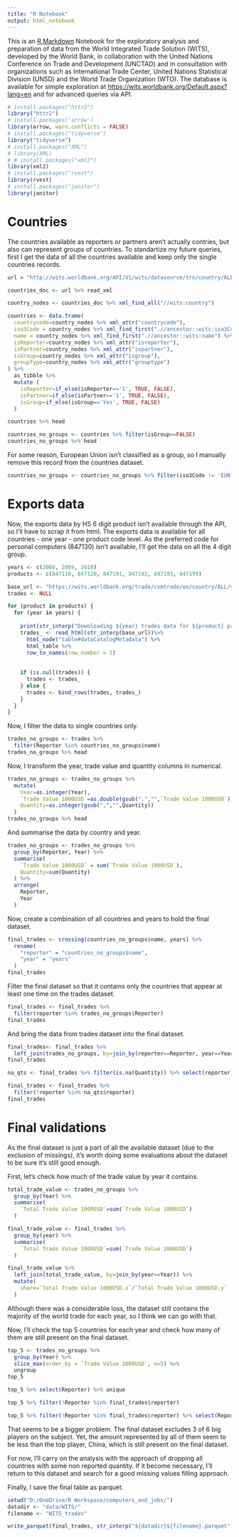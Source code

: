 ```yaml
---
title: "R Notebook"
output: html_notebook
---
```


This is an [R Markdown](http://rmarkdown.rstudio.com) Notebook for the exploratory analysis and preparation of data from the World Integrated Trade Solution (WITS), developed by the World Bank, in collaboration with the United Nations Conference on Trade and Development (UNCTAD) and in consultation with organizations such as International Trade Center, United Nations Statistical Division (UNSD) and the World Trade Organization (WTO). The database is available for simple exploration at [https://wits.worldbank.org/Default.aspx?lang=en](https://wits.worldbank.org/Default.aspx?lang=en) and for advanced queries via API.

```r
# install.packages("httr2")
library("httr2")
# install.packages('arrow')
library(arrow, warn.conflicts = FALSE)
# install.packages("tidyverse")
library("tidyverse")
# install.packages("XML")
# library(XML)
# # install.packages("xml2")
library(xml2)
# install.packages("rvest")
library(rvest)
# install.packages("janitor")
library(janitor)
```

# Countries

The countries available as reporters or partners aren't actually contries, but also can represent groups of countries. To standartize my future queries, first I get the data of all the countries available and keep only the single countries records.

```r
url = "http://wits.worldbank.org/API/V1/wits/datasource/trn/country/ALL"

countries_doc <- url %>% read_xml
```

```r
country_nodes <- countries_doc %>% xml_find_all("//wits:country")
```

```r
countries <- data.frame(
  countrycode=country_nodes %>% xml_attr("countrycode"),
  iso3Code = country_nodes %>% xml_find_first(".//ancestor::wits:iso3Code") %>% xml_text,
  name = country_nodes %>% xml_find_first(".//ancestor::wits:name") %>% xml_text,
  isReporter=country_nodes %>% xml_attr("isreporter"),
  isPartner=country_nodes %>% xml_attr("ispartner"),
  isGroup=country_nodes %>% xml_attr("isgroup"),
  groupType=country_nodes %>% xml_attr("grouptype")
) %>%
  as_tibble %>%
  mutate (
    isReporter=if_else(isReporter=='1', TRUE, FALSE),
    isPartner=if_else(isPartner=='1', TRUE, FALSE),
    isGroup=if_else(isGroup=='Yes', TRUE, FALSE)
  )

countries %>% head
```

```r
countries_no_groups <- countries %>% filter(isGroup==FALSE)
countries_no_groups %>% head
```

For some reason, European Union isn't classified as a group, so I manually remove this record from the countries dataset.

```r
countries_no_groups <- countries_no_groups %>% filter(iso3Code != 'EUN')
```


# Exports data

Now, the exports data by HS 6 digit product isn't available through the API, so I'll have to scrap it from html. The exports data is available for all countries - one year - one product code level. As the preferred code for personal computers (847130) isn't available, I'll get the data on all the 4 digit group.

```r
years <- c(2008, 2009, 2010)
products <- c(847110, 847120, 847191, 847192, 847193, 847199)

base_url <- "https://wits.worldbank.org/trade/comtrade/en/country/ALL/year/${year}/tradeflow/Exports/partner/WLD/product/${product}"
trades <- NULL

for (product in products) {
  for (year in years) {
    
    print(str_interp("Downloading ${year} trades data for ${product} product..."))
    trades_ <- read_html(str_interp(base_url))%>%
      html_node("table#dataCatalogMetadata") %>%
      html_table %>%
      row_to_names(row_number = 1)
    
    
    if (is.null(trades)) {
      trades <- trades_
    } else {
      trades <- bind_rows(trades, trades_)
    }
  }
}
```
Now, I filter the data to single countries only.

```r
trades_no_groups <- trades %>%
  filter(Reporter %in% countries_no_groups$name)
trades_no_groups %>% head
```
Now, I transform the year, trade value and quantity columns in numerical.

```r
trades_no_groups <- trades_no_groups %>%
  mutate(
    Year=as.integer(Year),
    `Trade Value 1000USD`=as.double(gsub(",","",`Trade Value 1000USD`)),
    Quantity=as.integer(gsub(",","",Quantity))
  )
trades_no_groups %>% head
```
And summarise the data by country and year.

```r
trades_no_groups <- trades_no_groups %>%
  group_by(Reporter, Year) %>%
  summarise(
    `Trade Value 1000USD` = sum(`Trade Value 1000USD`),
    Quantity=sum(Quantity)
  ) %>%
  arrange(
    Reporter,
    Year
  )
```
Now, create a combination of all countries and years to hold the final dataset.


```r
final_trades <- crossing(countries_no_groups$name, years) %>%
  rename(
    "reporter" = "countries_no_groups$name",
    "year" = "years"
  )
final_trades
```

Filter the final dataset so that it contains only the countries that appear at least one time on the trades dataset.

```r
final_trades <- final_trades %>%
  filter(reporter %in% trades_no_groups$Reporter)
final_trades
```

And bring the data from trades dataset into the final dataset.

```r
final_trades<- final_trades %>%
  left_join(trades_no_groups, by=join_by(reporter==Reporter, year==Year))
final_trades
```

```r
na_qts <- final_trades %>% filter(is.na(Quantity)) %>% select(reporter)
```



```r
final_trades <- final_trades %>%
  filter(!reporter %in% na_qts$reporter)
final_trades
```

# Final validations

As the final dataset is just a part of all the available dataset (due to the exclusion of missings), it's worth doing some evaluations about the dataset to be sure it's still good enough.

First, let's check how much of the trade value by year it contains.

```r
total_trade_value <- trades_no_groups %>%
  group_by(Year) %>%
  summarise(
    `Total Trade Value 1000USD`=sum(`Trade Value 1000USD`)
  )
```

```r
final_trade_value <- final_trades %>%
  group_by(year) %>%
  summarise(
    `Total Trade Value 1000USD`=sum(`Trade Value 1000USD`)
  )
```

```r
final_trade_value %>%
  left_join(total_trade_value, by=join_by(year==Year)) %>%
  mutate(
    share=`Total Trade Value 1000USD.x`/`Total Trade Value 1000USD.y`
  )
```
Although there was a considerable loss, the dataset still contains the majority of the world trade for each year, so I think we can go with that.

Now, I'll check the top 5 countries for each year and check how many of them are still present on the final dataset.

```r
top_5 <- trades_no_groups %>%
  group_by(Year) %>%
  slice_max(order_by = `Trade Value 1000USD`, n=5) %>%
  ungroup
top_5
```

```r
top_5 %>% select(Reporter) %>% unique
```


```r
top_5 %>% filter(!Reporter %in% final_trades$reporter)
```

```r
top_5 %>% filter(!Reporter %in% final_trades$reporter) %>% select(Reporter) %>% unique
```

That seems to be a bigger problem. The final dataset excludes 3 of 6 big players on the subject. Yet, the amount represented by all of them seem to be less than the top player, China, which is still present on the final dataset.

For now, I'll carry on the analysis with the approach of dropping all countries with some non reported quantity. If it become necessary, I'll return to this dataset and search for a good missing values filling approach.

Finally, I save the final table as parquet.
```r
setwd("D:/OneDrive/R Workspace/computers_and_jobs/")
datadir <- "data/WITS/"
filename <- "WITS_trades"

write_parquet(final_trades, str_interp("${datadir}${filename}.parquet"))
```

